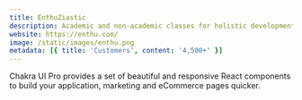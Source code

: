 ```yaml
---
title: EnthuZiastic
description: Academic and non-academic classes for holistic development of students.
website: https://enthu.com/
image: /static/images/enthu.png
metadata: [{ title: 'Customers', content: '4,500+' }]
---
```


Chakra UI Pro provides a set of beautiful and responsive React components to build your application, marketing and eCommerce pages quicker.

